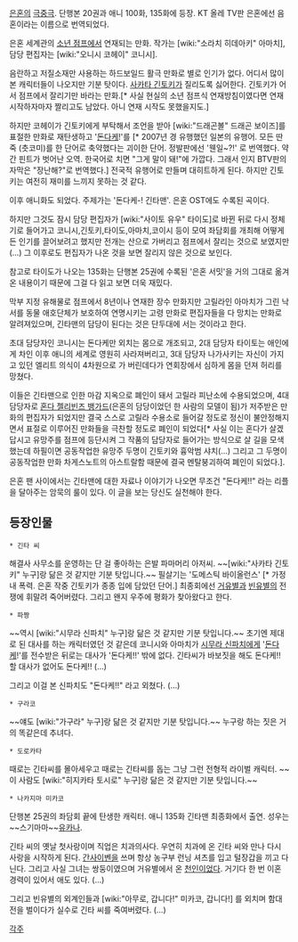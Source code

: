 [[은혼]]의 [[극중극]].
단행본 20권과 애니 100화, 135화에 등장.
KT 올레 TV판 은혼에선 음혼이라는 이름으로 번역되었다.

은혼 세계관의 [[소년 점프]]에서 연재되는 만화. 작가는 [wiki:"소라치 히데아키" 아마치], 담당 편집자는 [wiki:"오니시 코헤이" 코니시].

음란하고 저질소재만 사용하는 하드보일드 활극 만화로 별로 인기가 없다. 어디서 많이 본 캐릭터들이 나오지만 기분 탓이다. [[사카타 긴토키]]가 질리도록 싫어한다. 긴토키가 어서 점프에서 잘리기만 바라는 만화.[* 사실 현실의 소년 점프식 연재방침이였다면 연재 시작하자마자 짤리고도 남았다. 아니 연재 시작도 못했을지도.]  

하지만 코헤이가 긴토키에게 부탁해서 조언을 받아 [wiki:"드래곤볼" 드래곤 보이즈]를 표절한 만화로 재탄생하고 '[[돈다케]]!'를 [* 2007년 경 유행했던 일본의 유행어. 모든 딴죽 (츳코미)를 한 단어로 축약했다는 괴이한 단어. 정발판에선 '웬일~?!' 로 번역했다. 약간 핀트가 벗어난 오역. 한국어로 치면 "그게 말이 돼!"에 가깝다. 그래서 인지 BTV판의 자막은 "장난해?"로 번역했다.] 전국적 유행어로 만들며 대히트하게 된다. 하지만 긴토키는 여전히 재미를 느끼지 못하는 것 같다.

이후 애니화도 되었다. 주제가는 '돈다케-! 긴타맨'. 은혼 OST에도 수록된 곡이다.

하지만 그것도 잠시 담당 편집자가 [wiki:"사이토 유우" 타이도]로 바뀐 뒤로 다시 정체기로 들어가고 코니시,긴토키,타이도,아마치,코이시 등이 모여 좌담회를 개최해 어떻게든 인기를 끌어보려고 했지만 전개는 산으로 가버리고 점프에서 잘리는 것으로 보였지만(…) 그 이후로도 편집자가 나온 것을 보면 잘리지 않은 것으로 보인다.

참고로 타이도가 나오는 135화는 단행본 25권에 수록된 '은혼 서밋'을 거의 그대로 옮겨온 내용이기 때문에 그걸 다 읽고 보면 더욱 재밌다.

막부 지정 유해물로 점프에서 8년이나 연재한 장수 만화지만 고릴라인 아마치가 그린 낙서를 동물 애호단체가 보호하여 연명시키는 고령 만화로 편집자들을 다 망치는 만화로 알려져있으며, 긴타맨의 담당이 된다는 것은 단두대에 서는 것이라고 한다.

초대 담당자인 코니시는 돈다케만 외치는 몸으로 개조되고, 2대 담당자 타이토는 애인에게 차인 이후 애니의 세계로 영원히 사라져버리고, 3대 담당자 나가사키는 자신이 가지고 있던 엘리트 의식이 4차원으로 가 버린데다가 연회장에서 심하게 몸을 던져 허리를 망쳤다.

이들은 긴타맨으로 인한 마감 지옥으로 폐인이 돼서 고릴라 피난소에 수용되었으며, 4대 담당자로 [[혼다 젤리빈즈 뱅가드]](은혼의 담당이었던 한 사람의 모델이 됨)가 저주받은 만화의 편집자가 되었지만 결국 스스로 고릴라 수용소로 들어갈 정도로 정신이 불안정해지면서 표절로 이루어진 만화들을 극찬할 정도로 폐인이 되었다[* 사실 이는 혼다가 살겠답시고 유망주를 점프에 등단시켜 그 작품의 담당자로 들어가는 방식으로 살 길을 모색했는데 하필이면 공동작업한 유망주 두명이 긴토키와 흉악범 샤치(...) 그리고 그 두명이 공동작업한 만화 차게스노트의 아스트랄함 때문에 결국 멘탈붕괴하여 폐인이 되었다.].

은혼 팬 사이에서는 긴타맨에 대한 자료나 이야기가 나오면 무조건 "돈다케!!" 라는 리플을 달아주는 암묵의 룰이 있다. 이 글을 보는 당신도 실천해야 한다.

== 등장인물 ==
 * 긴타 씨
해결사 사무소를 운영하는 단 걸 좋아하는 은발 파마머리 아저씨. ~~[wiki:"사카타 긴토키" 누구]랑 닮은 것 같지만 기분 탓입니다.~~ 필살기는 '도메스틱 바이올런스' [* 가정내 폭력. 은혼 작중 긴토키가 종종 입에 담았던 단어.] 최종회에선 [[거유]]별과 [[빈유]]별의 전쟁에 휘말려 죽어버렸다. 그리고 왠지 우주에 평화가 찾아왔다고 한다.

 * 파짱
~~역시 [wiki:"시무라 신파치" 누구]랑 닮은 것 같지만 기분 탓입니다.~~ 초기엔 제대로 된 대사를 하는 캐릭터였던 것 같은데 코니시와 아마치가 [[시무라 신파치]]에게 '[[돈다케]]!'를 전수받은 뒤로는 대사가 '돈다케!!' 밖에 없다. 긴타씨가 바보짓을 해도 돈다케!! 할 대사가 없어도 돈다케!! (…)

그리고 이걸 본 신파치도 "돈다케!!" 라고 외쳤다. (…)

 * 구라코
~~얘도 [wiki:"가구라" 누구]랑 닮은 것 같지만 기분 탓입니다.~~ 누구랑 하는 짓은 거의 똑같은데 추녀다.

 * 도로카타
때로는 긴타씨를 몰아세우고 때로는 긴타씨를 돕는 그냥 그런 전형적 라이벌 캐릭터. ~~이 사람도 [wiki:"히지카타 토시로" 누구]랑 닮은 것 같지만 기분 탓입니다.~~

 * 나카지마 미카코
단행본 25권의 좌담회 끝에 탄생한 캐릭터. 애니 135화 긴타맨 최종화에서 출연. 성우는 ~~스기마마~~[[유카나]].

긴타 씨의 옛날 첫사랑이며 직업은 치과의사다. 우연히 치과에 온 긴타 씨와 만나 다시 사랑을 시작하게 된다. [[간사이벤]]을 쓰며 항상 농구부 런닝 셔츠를 입고 털장갑을 끼고 다닌다. 그리고 사실 그녀는 쌍둥이였으며 거유별에서 온 [[천인]]이었다. 거기다 한 번 이혼 경력이 있어서 애도 있다. (…)

그리고 빈유별의 외계인들과 [wiki:"아무로, 갑니다!" 미카코, 갑니다!] 를 외치며 함대전을 벌이다가 실수로 긴타 씨를 죽여버렸다. (…)

[[각주]]
